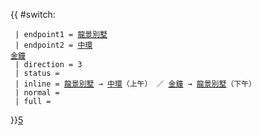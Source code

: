 {{ #switch: {{{format|}}}
  | endpoint1 = [[龍景別墅]]
  | endpoint2 = [[中環]]<br/>[[金鐘]]
  | direction = 3
  | status = {{HK Bus Status|P}}
  | inline = [[龍景別墅]] → [[中環]]（上午） ／ [[金鐘]] → [[龍景別墅]]（下午）
  | normal =
  | full =
}}<noinclude>[[category:新界居民巴士路線模板|5]]</noinclude>